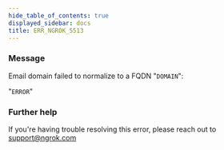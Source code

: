 ```yaml
---
hide_table_of_contents: true
displayed_sidebar: docs
title: ERR_NGROK_5513
---
```


### Message

Email domain failed to normalize to a FQDN "`DOMAIN`":

"`ERROR`"

<ErrorDetails />

### Further help

If you're having trouble resolving this error, please reach out to [support@ngrok.com](mailto:support@ngrok.com?subject=Help%20with%20ERR_NGROK_5513)
